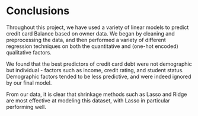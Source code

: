 
# Conclusions

Throughout this project, we have used a variety of linear models to predict credit card Balance based on owner data. We began by cleaning and preprocessing the data, and then performed a variety of different regression techniques on both the quantitative and (one-hot encoded) qualitative factors.

We found that the best predictors of credit card debt were not demographic but individual - factors such as income, credit rating, and student status. Demographic factors tended to be less predictive, and were indeed ignored by our final model.

From our data, it is clear that shrinkage methods such as Lasso and Ridge are most effective at modeling this dataset, with Lasso in particular performing well.
